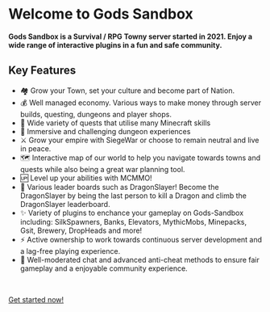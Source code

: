 # Welcome to Gods Sandbox

**Gods Sandbox is a Survival / RPG Towny server started in 2021. Enjoy a wide range of interactive plugins in a fun and safe community.**

## Key Features

- 🏘️ Grow your Town, set your culture and become part of Nation.
- 💰 Well managed economy. Various ways to make money through server builds, questing, dungeons and player shops.
- 🎯 Wide variety of quests that utilise many Minecraft skills
- 🐉 Immersive and challenging dungeon experiences
- ⚔️ Grow your empire with SiegeWar or choose to remain neutral and live in peace.
- 🗺️ Interactive map of our world to help you navigate towards towns and quests while also being a great war planning tool.
- 🆙 Level up your abilities with MCMMO!
- 🥇 Various leader boards such as DragonSlayer! Become the DragonSlayer by being the last person to kill a Dragon and climb the DragonSlayer leaderboard.
- ✨ Variety of plugins to enchance your gameplay on Gods-Sandbox including: SilkSpawners, Banks, Elevators, MythicMobs, Minepacks, Gsit, Brewery, DropHeads and more!
- ⚡ Active ownership to work towards continuous server development and a lag-free playing experience.
- 🔨 Well-moderated chat and advanced anti-cheat methods to ensure fair gameplay and a enjoyable community experience.

<br />

[Get started now!](/getting-started)

